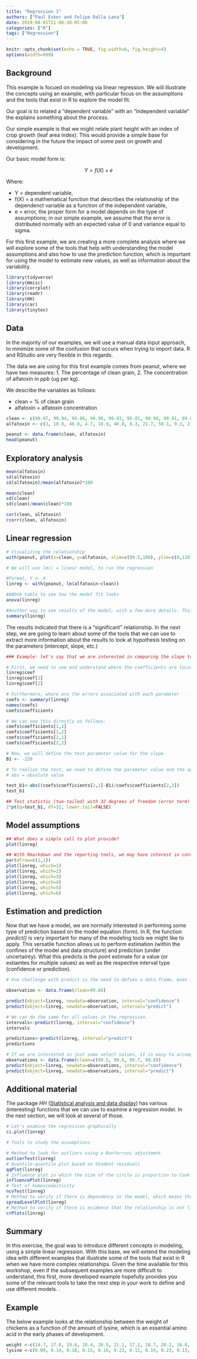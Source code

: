 ```yaml
---
title: "Regression 1"
authors: ["Paul Esker and Felipe Dalla Lana"]
date: 2019-08-01T21:08:10-05:00
categories: ["R"]
tags: ["Regression"]
---
```


```r
knitr::opts_chunk$set(echo = TRUE, fig.width=6, fig.height=4)
options(width=999)
```

## Background

This example is focued on modeling via linear regression. We will illustrate the concepts using an example, with particular focus on the assumptions and the tools that exist in R to explore the model fit.

Our goal is to related a "dependent variable" with an "independent variable" the explains something about the process. 

Our simple example is that we might relate plant height with an index of crop growth (leaf area index). This would provide a simple base for considering in the future the impact of some pest on growth and development.

Our basic model form is: 

$$Y = f(X) + e$$

Where:

* Y = dependent variable,
* f(X) = a mathematical function that describes the relationship of the dependenct variable as a function of the independent variable,
* e = error, the proper form for a model depends on the type of assumptions; in our simple example, we assume that the error is distributed normally with an expected value of 0 and variance equal to sigma.

For this first example, we are creating a more complete analysis where we will explore some of the tools that help with understanding the model assumptions and also how to use the prediction function, which is important for using the model to estimate new values, as well as information about the variability. 

```r

library(tidyverse)
library(Hmisc)
library(corrplot)
library(readr)
library(HH)
library(car)
library(tinytex)

```

## Data

In the majority of our examples, we will use a manual data input approach, to minimize some of the confusion that occurs when trying to import data. R and RStudio are very flexible in this regards. 

The data we are using for this first example comes from peanut, where we have two measures:
1. The percentage of clean grain,
2. The concentration of alfatoxin in *ppb* (ug per kg). 

We describe the variables as follows:

* clean = % of clean grain  
* alfatoxin = alfatoxin concentration


```r

clean <- c(99.97, 99.94, 99.86, 99.98, 99.93, 99.81, 99.98, 99.91, 99.88, 99.97, 99.97, 99.8, 99.96, 99.99, 99.86, 99.96, 99.93, 99.79, 99.96, 99.86, 99.82, 99.97, 99.99, 99.83, 99.89, 99.96, 99.72, 99.96, 99.91, 99.64, 99.98, 99.86, 99.66, 99.98)
alfatoxin <- c(3, 18.8, 46.8, 4.7, 18.9, 46.8, 8.3, 21.7, 58.1, 9.3, 21.9, 62.3, 9.9, 22.8, 70.6, 11, 24.2, 71.1, 12.3, 25.8, 71.3, 12.5, 30.6, 83.2, 12.6, 36.2, 83.6, 15.9, 39.8, 99.5, 16.7, 44.3, 111.2, 18.8)

peanut <- data.frame(clean, alfatoxin)
head(peanut)

```

## Exploratory analysis

```r

mean(alfatoxin)
sd(alfatoxin)
sd(alfatoxin)/mean(alfatoxin)*100

mean(clean)
sd(clean)
sd(clean)/mean(clean)*100

cor(clean, alfatoxin)
rcorr(clean, alfatoxin)

```

## Linear regression

```r

# Visualizing the relationship
with(peanut, plot(x=clean, y=alfatoxin, xlim=c(99.5,100), ylim=c(0,120), pch=10)) 

# We will use lm() = linear model, to run the regression

#Format, Y <- X
linreg <- with(peanut, lm(alfatoxin~clean)) 

#ANOVA table to see how the model fit looks
anova(linreg)

#Another way to see results of the model, with a few more details. This is important as we extend on the modeling concept to understand more complex relationships. 
summary(linreg)

```

The results indicated that there is a "significant" relationship. In the next step, we are going to learn about some of the tools that we can use to extract more information about the results to look at hypothesis testing on the parameters (intercept, slope, etc.) 

```r

### Example: let's say that we are interested in comparing the slope to a known value of -220, which means that for every 1% change in the percentage of clean grain, the concentration of alfatoxin will be reduced by 220 ug per kg

# First, we need to see and understand where the coefficients are located, especially the intercept and slope
linreg$coef
linreg$coef[1]
linreg$coef[2]

# Furthermore, where are the errors associated with each parameter
coefs <- summary(linreg)
names(coefs)
coefs$coefficients

# We can see this directly as follows: 
coefs$coefficients[1,1]
coefs$coefficients[1,2]
coefs$coefficients[2,1]
coefs$coefficients[2,2]

# Now, we will define the test parameter value for the slope
B1 <- -220

# To realize the test, we need to define the parameter value and the appropriate error term 
# abs = absolute value

test_b1<-abs((coefs$coefficients[2,1]-B1)/coefs$coefficients[2,2])
test_b1

## Test statistic (two-tailed) with 32 degrees of freedom (error term) 
2*pt(q=test_b1, df=32, lower.tail=FALSE) 

```

## Model assumptions

```r

## What does a simple call to plot provide?
plot(linreg)

## With Rmarkdown and the reporting tools, we may have interest in controlling the outputted graphics, which can be accomplished as follows:
par(mfrow=c(1,1))
plot(linreg, which=1)
plot(linreg, which=2)
plot(linreg, which=3)
plot(linreg, which=4)
plot(linreg, which=5)
plot(linreg, which=6)

```

## Estimation and prediction

Now that we have a model, we are normally interested in performing some type of prediction based on the model equation (form). In R, the function *predict()* is very important for many of the modeling tools we might like to apply. This versatile function allows us to perform estimation (within the confines of the model and data structure) and prediction (under uncertainty). What this predicts is the point estimate for a value (or estiamtes for multiple values) as well as the respective interval type (confidence or prediction). 

```r

# One challenge with predict is the need to defien a data.frame, even if just for a single value, like the following example where the % clean grain is 99.68. 

observation <- data.frame(clean=99.68)

predict(object=linreg, newdata=observation, interval="confidence")
predict(object=linreg, newdata=observation, interval="predict")

# We can do the same for all values in the regression. 
intervals<-predict(linreg, interval="confidence")
intervals

predictions<-predict(linreg, interval="predict")
predictions

# If we are interested in just some select values, it is easy to accomplish this going back to the original single value example:
observations <- data.frame(clean=c(99.5, 99.6, 99.7, 99.8))
predict(object=linreg, newdata=observations, interval="confidence")
predict(object=linreg, newdata=observations, interval="predict")

```

## Additional material

The package *HH* ([Statistical analysis and data display]( https://www.amazon.com/Statistical-Analysis-Data-Display-Intermediate/dp/1493921215)) has various (interesting) functions that we can use to examine a regression model. In the next section, we will look at several of those.

```r

# Let's examine the regression graphically
ci.plot(linreg)

# Tools to study the assumptions

# Method to look for outliers using a Bonferroni adjustment
outlierTest(linreg) 
# Quantile-quantile plot based on Student residuals
qqPlot(linreg) 
# Influence plot in which the size of the circle is proportion to Cook's distance
influencePlot(linreg) 
# Test of homoscedasticity 
ncvTest(linreg)
# Method to verify if there is dependency in the model, which means that a transformation may be appropriate to model the relationship
spreadLevelPlot(linreg) 
# Method to verify if there is evidence that the relationship is not linear
crPlots(linreg)

```

## Summary

In this exercise, the goal was to introduce different concepts in modeling, using a simple linear regression. With this base, we will extend the modeling idea with different examples that illustrate some of the tools that exist in R when we have more complex relationships. Given the time available for this workshop, even if the subsequent examples are more difficult to understand, this first, more developed example hopefully provides you some of the relevant tools to take the next step in your work to define and use different models. . 

## Example

The below example looks at the relationship between the weight of chickens as a function of the amount of lysine, which is an essential amino acid in the early phases of development. 
```r

weight <-c(14.7, 17.8, 19.6, 18.4, 20.5, 21.1, 17.2, 18.7, 20.2, 16.0, 17.8, 19.4)
lysine <-c(0.09, 0.14, 0.18, 0.15, 0.16, 0.23, 0.11, 0.19, 0.23, 0.13, 0.17, 0.21)

```


